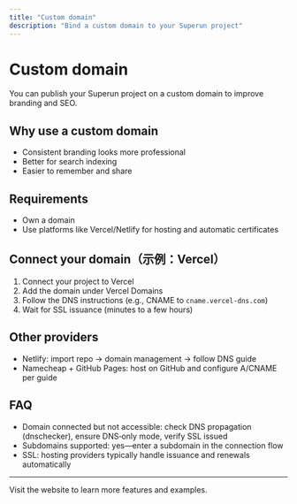 ```yaml
---
title: "Custom domain"
description: "Bind a custom domain to your Superun project"
---
```


# Custom domain

You can publish your Superun project on a custom domain to improve branding and SEO.

## Why use a custom domain

- Consistent branding looks more professional
- Better for search indexing
- Easier to remember and share

## Requirements

- Own a domain
- Use platforms like Vercel/Netlify for hosting and automatic certificates

## Connect your domain（示例：Vercel）

1. Connect your project to Vercel
2. Add the domain under Vercel Domains
3. Follow the DNS instructions (e.g., CNAME to `cname.vercel-dns.com`)
4. Wait for SSL issuance (minutes to a few hours)

## Other providers

- Netlify: import repo → domain management → follow DNS guide
- Namecheap + GitHub Pages: host on GitHub and configure A/CNAME per guide

## FAQ

- Domain connected but not accessible: check DNS propagation (dnschecker), ensure DNS‑only mode, verify SSL issued
- Subdomains supported: yes—enter a subdomain in the connection flow
- SSL: hosting providers typically handle issuance and renewals automatically

---

<Card title="Superun Website" icon="globe" href="https://superun.ai/web" horizontal>
  Visit the website to learn more features and examples.
</Card>


